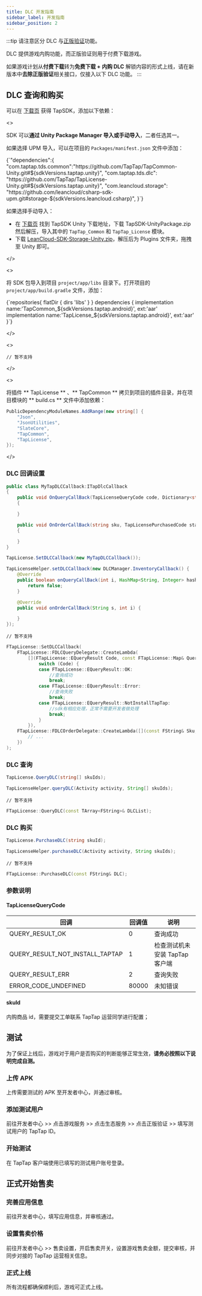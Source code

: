 ```yaml
---
title: DLC 开发指南
sidebar_label: 开发指南
sidebar_position: 2
---
```



:::tip
请注意区分 DLC 与[正版验证](/sdk/copyright-verification/guide/)功能。

DLC 提供游戏内购功能，而正版验证则用于付费下载游戏。

如果游戏计划从**付费下载**转为**免费下载 + 内购 DLC** 解锁内容的形式上线，请在新版本中**去除正版验证**相关接口，仅接入以下 DLC 功能。
:::

## DLC 查询和购买

可以在 [下载页](/tap-download) 获得 TapSDK，添加以下依赖：

<MultiLang kind="ue">

<>

SDK 可以**通过 Unity Package Manager 导入或手动导入**，二者任选其一。

如果选择 UPM 导入，可以在项目的 `Packages/manifest.json` 文件中添加：

<CodeBlock className="json">
  {`"dependencies":{
    "com.taptap.tds.common":"https://github.com/TapTap/TapCommon-Unity.git#${sdkVersions.taptap.unity}",
    "com.taptap.tds.dlc": "https://github.com/TapTap/TapLicense-Unity.git#${sdkVersions.taptap.unity}",
    "com.leancloud.storage": "https://github.com/leancloud/csharp-sdk-upm.git#storage-${sdkVersions.leancloud.csharp}",
}`}
</CodeBlock>

如果选择手动导入：

* 在 [下载页](/tap-download) 找到 TapSDK Unity 下载地址，下载 TapSDK-UnityPackage.zip 然后解压，导入其中的 `TapTap_Common` 和 `TapTap_License` 模块。
* 下载 [LeanCloud-SDK-Storage-Unity.zip](https://github.com/leancloud/csharp-sdk/releases)，解压后为 Plugins 文件夹，拖拽至 Unity 即可。  


</>

<>

将 SDK 包导入到项目 `project/app/libs` 目录下。打开项目的 `project/app/build.gradle` 文件，添加：

<CodeBlock className="groovy">
  {`repositories{
    flatDir {  
        dirs 'libs'  
    }  
}  
dependencies {
    implementation name:'TapCommon_${sdkVersions.taptap.android}', ext:'aar'
    implementation name:'TapLicense_${sdkVersions.taptap.android}', ext:'aar'
}`}
</CodeBlock>

</>

<>

```objc
// 暂不支持
```

</>

<>

将插件 ** TapLicense ** 、** TapCommon ** 拷贝到项目的插件目录，并在项目模块的 ** build.cs ** 文件中添加依赖：

```csharp
PublicDependencyModuleNames.AddRange(new string[] { 
    "Json",
    "JsonUtilities",
    "SlateCore",           
    "TapCommon",
    "TapLicense",
});
```

</>

</MultiLang>

### DLC 回调设置

<MultiLang kind="ue">

```cs
public class MyTapDLCCallback:ITapDlcCallback
{
    public void OnQueryCallBack(TapLicenseQueryCode code, Dictionary<string, object> queryList)
    {

    }

    public void OnOrderCallBack(string sku, TapLicensePurchasedCode status)
    {

    }
}

TapLicense.SetDLCCallback(new MyTapDLCCallback());
```

```java
TapLicenseHelper.setDLCCallback(new DLCManager.InventoryCallback() {
    @Override
    public boolean onQueryCallBack(int i, HashMap<String, Integer> hashMap) {
        return false;
    }

    @Override
    public void onOrderCallBack(String s, int i) {

    }
});
```

```objc
// 暂不支持
```

```cpp
FTapLicense::SetDLCCallback(
    FTapLicense::FDLCQueryDelegate::CreateLambda(
        [](FTapLicense::EQueryResult Code, const FTapLicense::Map& QueryList) {
            switch (Code) {
            case FTapLicense::EQueryResult::OK: 
                //查询成功
                break;
            case FTapLicense::EQueryResult::Error:
                //查询失败
                break;
            case FTapLicense::EQueryResult::NotInstallTapTap:
                //sdk有相应处理，正常不需要开发者做处理
                break;
            }
        }),
    FTapLicense::FDLCOrderDelegate::CreateLambda([](const FString& Sku, FTapLicense::EOrderStatus Status) {
        // ...
    })
);
```

</MultiLang>

### DLC 查询

<MultiLang kind="ue">

```cs
TapLicense.QueryDLC(string[] skuIds);
```

```java
TapLicenseHelper.queryDLC(Activity activity, String[] skuIds);
```

```objc
// 暂不支持
```

```cpp
FTapLicense::QueryDLC(const TArray<FString>& DLCList);
```

</MultiLang>

### DLC 购买

<MultiLang kind="ue">

```cs
TapLicense.PurchaseDLC(string skuId);
```

```java
TapLicenseHelper.purchaseDLC(Activity activity, String skuIds);
```

```objc
// 暂不支持
```

```cpp
FTapLicense::PurchaseDLC(const FString& DLC);
```

</MultiLang>

### 参数说明

#### TapLicenseQueryCode

| 回调                            | 回调值 | 说明                           |
| ------------------------------- | ------ | ------------------------------ |
| QUERY_RESULT_OK                 | 0      | 查询成功                       |
| QUERY_RESULT_NOT_INSTALL_TAPTAP | 1      | 检查测试机未安装 TapTap 客户端 |
| QUERY_RESULT_ERR                | 2      | 查询失败                       |
| ERROR_CODE_UNDEFINED            | 80000  | 未知错误                       |

#### skuId

内购商品 id，需要提交工单联系 TapTap 运营同学进行配置；

## 测试

为了保证上线后，游戏对于用户是否购买的判断能够正常生效，**请务必按照以下说明完成自测。**

### 上传 APK

上传需要测试的 APK 至开发者中心，并通过审核。

### 添加测试用户

前往开发者中心 >> 点击<Blue>游戏服务</Blue> >> 点击<Blue>生态服务</Blue> >> 点击<Blue>正版验证</Blue> >> 填写测试用户的 TapTap ID。

### 开始测试

在 TapTap 客户端使用已填写的测试用户账号登录。

## 正式开始售卖

### 完善应用信息

前往开发者中心，填写应用信息，并审核通过。

### 设置售卖价格

前往开发者中心 >> <Blue>售卖设置</Blue>，开启售卖开关，设置游戏售卖金额，提交审核，并同步对接的 TapTap 运营相关信息。

### 正式上线

所有流程都确保顺利后，游戏可正式上线。
